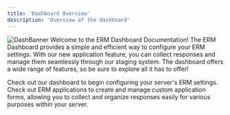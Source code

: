 ```yaml
---
title: 'Dashboard Overview'
description: 'Overview of the dashboard'
---
```


![DashBanner](/images/dashboardbanner.png)
Welcome to the ERM Dashboard Documentation! The ERM Dashboard provides a simple and efficient way to configure your ERM settings. With our new application feature, you can collect responses and manage them seamlessly through our staging system. The dashboard offers a wide range of features, so be sure to explore all it has to offer!



<CardGroup cols="2">
  <Card title="Visit Our Dashboard" icon="laptop" href="https://ermbot.xyz">
    Check out our dashboard to begin configuring your server's ERM settings.
  </Card>

  <Card title="Check Out Applications" icon="paperclip">
    Check out ERM applications to create and manage custom application forms, allowing you to collect and organize responses easily for various purposes within your server.
  </Card>
</CardGroup>